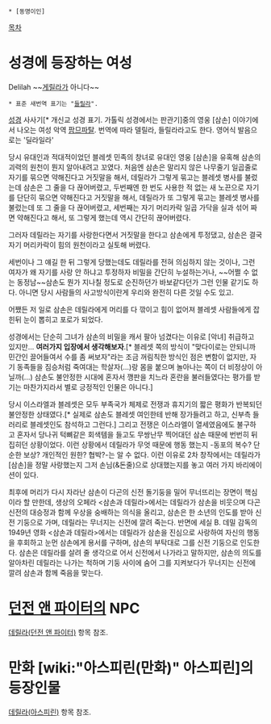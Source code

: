  * [동명이인]

[[목차]]

= 성경에 등장하는 여성 =
Delilah ~~[[게릴라]]가 아니다~~

 * 표준 새번역 표기는 "[[들릴라]]".

[[성경]] 사사기[* 개신교 성경 표기. 가톨릭 성경에서는 판관기]중의 영웅 [삼손] 이야기에서 나오는 여성 악역 [[팜므파탈]].
번역에 따라 델릴라, 들릴라라고도 한다. 영어식 발음으로는 '딜라일라'

당시 유대인과 적대적이었던 블레셋 민족의 창녀로 유대인 영웅 [삼손]을 유혹해 삼손의 괴력의 원천이 뭔지 알아내려고 꼬였다. 처음엔 삼손은 말리지 않은 나무줄기 일곱줄로 자기를 묶으면 약해진다고 거짓말을 해서, 데릴라가 그렇게 묶고는 블레셋 병사를 불렀는데 삼손은 그 줄을 다 끊어버렸고, 두번째엔 한 번도 사용한 적 없는 새 노끈으로 자기를 단단히 묶으면 약해진다고 거짓말을 해서, 데릴라가 또 그렇게 묶고는 블레셋 병사를 불렀는데 또 그 줄을 다 끊어버렸고, 세번째는 자기 머리카락 일곱 가닥을 실과 섞어 짜면 약해진다고 해서, 또 그렇게 했는데 역시 간단히 끊어버렸다.

그러자 데릴라는 자기를 사랑한다면서 거짓말을 한다고 삼손에게 투정댔고, 삼손은 결국 자기 머리카락이 힘의 원천이라고 실토해 버렸다.

세번이나 그 얘길 한 뒤 그렇게 당했는데도 데릴라를 전혀 의심하지 않는 것이나, 그런 여자가 왜 자기를 사랑 안 하냐고 투정하자 비밀을 간단히 누설하는거나, ~~어쩔 수 없는 동정남~~삼손도 뭔가 지나칠 정도로 순진하던가 바보같다던가 그런 인물 같기도 하다. 아니면 당시 사람들의 사고방식이란게 우리와 완전히 다른 것일 수도 있고.

어쨌든 저 일로 삼손은 데릴라에게 머리를 다 깎이고 힘이 없어져 블레셋 사람들에게 잡힌뒤 눈이 뽑히고 포로가 되었다.

성경에서는 단순히 그녀가 삼손의 비밀을 캐서 팔아 넘겼다는 이유로 [악녀] 취급하고 있지만... '''여러가지 입장에서 생각해보자'''.[* 블레셋 쪽의 방식이 "맞다이로는 안되니까 민간인 끌어들여서 수를 좀 써보자"라는 조금 꺼림칙한 방식인 점은 변함이 없지만, 자기 동족들을 짐승처럼 죽여대는 학살자(...)랑 몸을 붙으며 놀아나는 쪽이 더 비정상이 아닐까(...) 삼손도 불안정한 시대에 혼자서 깽판을 치느라 혼란을 불러들였다는 평가를 받기는 마찬가지라서 별로 긍정적인 인물은 아니다.] 

당시 이스라엘과 블레셋은 모두 부족국가 체제로 전쟁과 휴지기의 짧은 평화가 반복되던 불안정한 상태였다.[* 실제로 삼손도 블레셋 여인한테 반해 장가들려고 하고, 신부측 들러리로 블레셋인도 참석하고 그런다.] 그리고 전쟁은 이스라엘이 열세였음에도 불구하고 혼자서 당나귀 턱뼈같은 회색템을 들고도 무쌍난무 찍어대던 삼손 때문에 번번히 뒤집히던 상황이었다. 이런 상황에서 데릴라가 무엇 때문에 행동 했는지 -동포의 복수? 단순한 보상? 개인적인 원한? 협박?-는 알 수 없다. 이런 이유로 2차 창작에서는 데릴라가 [삼손]을 정말 사랑했는지 그저 손님(&돈줄)으로 상대했는지를 놓고 여러 가지 바리에이션이 있다. 

최후에 머리가 다시 자라난 삼손이 다곤의 신전 돌기둥을 밀어 무너뜨리는 장면이 핵심이라 할 만한데, 생상의 오페라 <삼손과 데릴라>에서는 데릴라가 삼손을 비웃으며 다곤 신전의 대승정과 함께 우상을 숭배하는 의식을 올리고, 삼손은 한 소년의 인도를 받아 신전 기둥으로 가며, 데릴라는 무너지는 신전에 깔려 죽는다. 반면에 세실 B. 데밀 감독의 1949년 영화 <삼손과 데릴라>에서는 데릴라가 삼손을 진심으로 사랑하여 자신의 행동을 후회하고 눈먼 삼손에게 용서를 구하며, 삼손의 부탁대로 그를 신전 기둥으로 인도한다. 삼손은 데릴라를 살려 줄 생각으로 어서 신전에서 나가라고 말하지만, 삼손의 의도를 알아차린 데릴라는 나가는 척하며 기둥 사이에 숨어 그를 지켜보다가 무너지는 신전에 깔려 삼손과 함께 죽음을 맞는다.

= [[던전 앤 파이터]]의 NPC =
[[데릴라(던전 앤 파이터)]] 항목 참조.

= 만화 [wiki:"아스피린(만화)" 아스피린]의 등장인물 =
[[데릴라(아스피린)]] 항목 참조.
